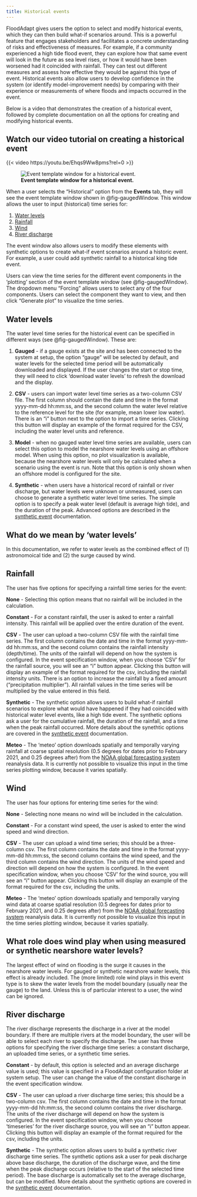 ```yaml
---
title: Historical events
---
```

FloodAdapt gives users the option to select and modify historical events, which they can then build what-if scenarios around. This is a powerful feature that engages stakeholders and facilitates a concrete understanding of risks and effectiveness of measures. For example, if a community experienced a high tide flood event, they can explore how that same event will look in the future as sea level rises, or how it would have been worsened had it coincided with rainfall. They can test out different measures and assess how effective they would be against this type of event. Historical events also allow users to develop confidence in the system (or identify model-improvement needs) by comparing with their experience or measurements of where floods and impacts occurred in the event.

Below is a video that demonstrates the creation of a historical event, followed by complete documentation on all the options for creating and modifying historical events.

::: {.callout-tip}
## Watch our video tutorial on creating a historical event
{{< video https://youtu.be/Ehqs9Ww8pms?rel=0 >}}
:::

![**Event template window for a historical event.**](../../../_static/images/popup_gaugedEventWindow.jpg){#fig-gaugedWindow}

When a user selects the “Historical” option from the **Events** tab, they will see the event template window shown in @fig-gaugedWindow. This window allows the user to input (historical) time series for:

(1) [Water levels](#water-levels)
(2) [Rainfall](#rainfall)
(3) [Wind](#wind)
(4) [River discharge](#river-discharge)

The event window also allows users to modify these elements with synthetic options to create what-if event scenarios around a historic event. For example, a user could add synthetic rainfall to a historical king tide event.

Users can view the time series for the different event components in the 'plotting' section of the event template window (see @fig-gaugedWindow). The dropdown menu "Forcing" allows users to select any of the four components. Users can select the component they want to view, and then click "Generate plot" to visualize the time series.

## Water levels

The water level time series for the historical event can be specified in different ways (see @fig-gaugedWindow). These are:

1. **Gauged** - if a gauge exists at the site and has been connected to the system at setup, the option "gauge" will be selected by default, and water levels for the selected time period will be automatically downloaded and displayed. If the user changes the start or stop time, they will need to click 'download water levels' to refresh the download and the display.

2. **CSV** - users can import water level time series as a two-column CSV file. The first column should contain the date and time in the format yyyy-mm-dd hh:mm:ss, and the second column the water level relative to the reference level for the site (for example, mean lower low water). There is an "i" button next to the option to import a time series. Clicking this button will display an example of the format required for the CSV, including the water level units and reference.

3. **Model** - when no gauged water level time series are available, users can select this option to model the nearshore water levels using an offshore model. When using this option, no plot visualization is available, because the nearshore water levels will only be calculated when a scenario using the event is run. Note that this option is only shown when an offshore model is configured for the site.

4. **Synthetic** - when users have a historical record of rainfall or river discharge, but water levels were unknown or unmeasured, users can choose to generate a synthetic water level time series. The simple option is to specify a peak water level (default is average high tide), and the duration of the peak. Advanced options are described in the [synthetic event](synthetic_events.qmd) documentation.

::: {.callout-note}
## What do we mean by 'water levels'
In this documentation, we refer to water levels as the combined effect of (1) astronomoical tide and (2) the surge caused by wind.
:::

<!--[**Example of the "required format" popup for water levels when choosing the "timeseries" option. This popup will reflect the units specified when your system was configured and may differ from what is shown here.**](../../../_static/images/events_waterLevel_TSformat.png){fig-align=left #fig-gaugedWindow_format}
-->
## Rainfall
The user has five options for specifying a rainfall time series for the event:

**None** - Selecting this option means that no rainfall will be included in the calculation.

**Constant** - For a constant rainfall, the user is asked to enter a rainfall intensity. This rainfall will be applied over the entire duration of the event.

**CSV** - The user can upload a two-column CSV file with the rainfall time series. The first column contains the date and time in the format yyyy-mm-dd hh:mm:ss, and the second column contains the rainfall intensity (depth/time). The units of the rainfall will depend on how the system is configured. In the event specification window, when you choose 'CSV' for the rainfall source, you will see an "i" button appear. Clicking this button will display an example of the format required for the csv, including the rainfall intensity units. There is an option to increase the rainfall by a fixed amount ("precipitation multiplier"). All rainfall values in the time series will be multiplied by the value entered in this field.

**Synthetic** - The synthetic option allows users to build what-if rainfall scenarios to explore what would have happened if they had coincided with historical water level events, like a high tide event. The synthetic options ask a user for the cumulative rainfall, the duration of the rainfall, and a time when the peak rainfall occurred. More details about the synethtic options are covered in the [synthetic event](synthetic_events.qmd) documentation.

**Meteo** - The 'meteo' option downloads spatially and temporally varying rainfall at coarse spatial resolution (0.5 degrees for dates prior to February 2021, and 0.25 degrees after) from the [NOAA global forecasting system](https://www.ncei.noaa.gov/products/weather-climate-models/global-forecast) reanalysis data. It is currently not possible to visualize this input in the time series plotting window, because it varies spatially.


## Wind
The user has four options for entering time series for the wind:

**None** - Selecting none means no wind will be included in the calculation.

**Constant** - For a constant wind speed, the user is asked to enter the wind speed and wind direction.

**CSV** - The user can upload a wind time series; this should be a three-column csv. The first column contains the date and time in the format yyyy-mm-dd hh:mm:ss, the second column contains the wind speed, and the third column contains the wind direction. The units of the wind speed and direction will depend on how the system is configured. In the event specification window, when you choose 'CSV' for the wind source, you will see an "i" button appear. Clicking this button will display an example of the format required for the csv, including the units.

**Meteo** - The 'meteo' option downloads spatially and temporally varying wind data at coarse spatial resolution (0.5 degrees for dates prior to February 2021, and 0.25 degrees after) from the [NOAA global forecasting system](https://www.ncei.noaa.gov/products/weather-climate-models/global-forecast) reanalysis data. It is currently not possible to visualize this input in the time series plotting window, because it varies spatially.

::: {.callout-note}
## What role does wind play when using measured or synthetic nearshore water levels?
The largest effect of wind on flooding is the surge it causes in the nearshore water levels. For gauged or synthetic nearshore water levels, this effect is already included. The (more limited) role wind plays in this event type is to skew the water levels from the model boundary (usually near the gauge) to the land. Unless this is of particular interest to a user, the wind can be ignored.
:::

## River discharge
The river discharge represents the discharge in a river at the model boundary. If there are multiple rivers at the model boundary, the user will be able to select each river to specify the discharge. The user has three options for specifying the river discharge time series: a constant discharge, an uploaded time series, or a synthetic time series.

**Constant** - by default, this option is selected and an average discharge value is used; this value is specified in a FloodAdapt configuration folder at system setup. The user can change the value of the constant discharge in the event specification window.

**CSV** - The user can upload a river discharge time series; this should be a two-column csv. The first column contains the date and time in the format yyyy-mm-dd hh:mm:ss, the second column contains the river discharge. The units of the river discharge will depend on how the system is configured. In the event specification window, when you choose 'timeseries' for the river discharge source, you will see an "i" button appear. Clicking this button will display an example of the format required for the csv, including the units.

**Synthetic** - The synthetic option allows users to build a synthetic river discharge time series. The synthetic options ask a user for peak discharge above base discharge, the duration of the discharge wave, and the time when the peak discharge occurs (relative to the start of the selected time period). The base discharge is automatically set to the average discharge, but can be modified. More details about the synthetic options are covered in the [synthetic event](synthetic_events.qmd) documentation.
